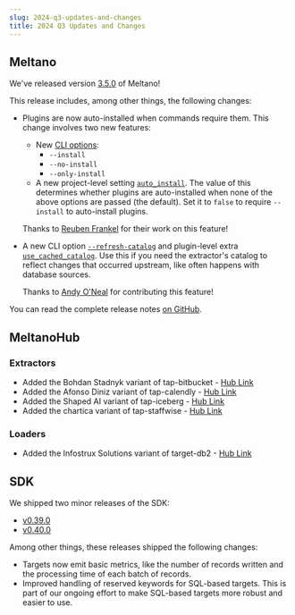 ```yaml
---
slug: 2024-q3-updates-and-changes
title: 2024 Q3 Updates and Changes
---
```


## Meltano

We've released version [3.5.0](https://github.com/meltano/meltano/releases/tag/v3.5.0) of Meltano!

This release includes, among other things, the following changes:

* Plugins are now auto-installed when commands require them. This change involves two new features:

  * New [CLI options](https://docs.meltano.com/reference/command-line-interface#auto-install-behavior):
    * `--install`
    * `--no-install`
    * `--only-install`
  * A new project-level setting [`auto_install`](https://docs.meltano.com/reference/settings/#auto_install). The value of this determines whether plugins are auto-installed when none of the above options are passed (the default). Set it to `false` to require `--install` to auto-install plugins.

  Thanks to [Reuben Frankel](https://github.com/ReubenFrankel/) for their work on this feature!

- A new CLI option [`--refresh-catalog`](https://docs.meltano.com/reference/command-line-interface) and plugin-level extra [`use_cached_catalog`](https://docs.meltano.com/concepts/plugins/#use_cached_catalog-extra). Use this if you need the extractor's catalog to reflect changes that occurred upstream, like often happens with database sources.

  Thanks to [Andy O'Neal](https://github.com/andyoneal/) for contributing this feature!

You can read the complete release notes [on GitHub](https://github.com/meltano/meltano/releases/tag/v3.5.0).

## MeltanoHub

### Extractors

* Added the Bohdan Stadnyk variant of tap-bitbucket - [Hub Link](https://hub.meltano.com/extractors/tap-bitbucket--humblebeck/)
* Added the Afonso Diniz variant of tap-calendly - [Hub Link](https://hub.meltano.com/extractors/tap-calendly--afonsodiniz/)
* Added the Shaped AI variant of tap-iceberg - [Hub Link](https://hub.meltano.com/extractors/tap-iceberg--shaped-ai/)
* Added the chartica variant of tap-staffwise - [Hub Link](https://hub.meltano.com/extractors/tap-staffwise--chartica/)

### Loaders

* Added the Infostrux Solutions variant of target-db2 - [Hub Link](https://hub.meltano.com/loaders/target-db2--infostrux/)

## SDK

We shipped two minor releases of the SDK:

* [v0.39.0](https://github.com/meltano/sdk/releases/tag/v0.39.0)
* [v0.40.0](https://github.com/meltano/sdk/releases/tag/v0.40.0)

Among other things, these releases shipped the following changes:

- Targets now emit basic metrics, like the number of records written and the processing time of each batch of records.
- Improved handling of reserved keywords for SQL-based targets. This is part of our ongoing effort to make SQL-based targets more robust and easier to use.
